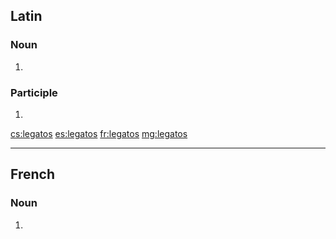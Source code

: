 ==Latin==

===Noun===
{{la-noun-form|lēgātōs}}

# {{inflection of|lēgātus||acc|p|lang=la}}

===Participle===
{{la-part-form|lēgātōs}}

# {{inflection of|lēgātus||acc|m|p|lang=la}}

[[cs:legatos]]
[[es:legatos]]
[[fr:legatos]]
[[mg:legatos]]

----
==French==

===Noun===
{{head|fr|noun plural form|g=m}}

# {{plural of|legato|lang=fr}}
{{rfc-auto}}